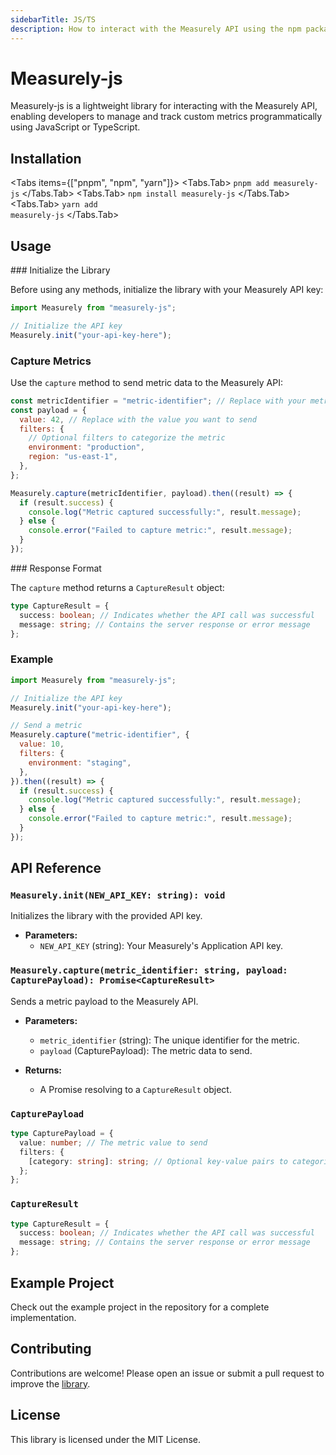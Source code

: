 ```yaml
---
sidebarTitle: JS/TS
description: How to interact with the Measurely API using the npm package.
---
```



# Measurely-js

Measurely-js is a lightweight library for interacting with the Measurely API, enabling developers to manage and track custom metrics programmatically using JavaScript or TypeScript.

## Installation

<Tabs items={["pnpm", "npm", "yarn"]}>
  <Tabs.Tab>
    <Code language="bash">pnpm add measurely-js</Code>
  </Tabs.Tab>
  <Tabs.Tab>
    <Code language="bash">npm install measurely-js</Code>
  </Tabs.Tab>
  <Tabs.Tab>
    <Code language="bash">yarn add measurely-js</Code>
  </Tabs.Tab>
</Tabs>

## Usage

<Steps>
### Initialize the Library

Before using any methods, initialize the library with your Measurely API key:

```javascript
import Measurely from "measurely-js";

// Initialize the API key
Measurely.init("your-api-key-here");
```

### Capture Metrics

Use the `capture` method to send metric data to the Measurely API:

```javascript
const metricIdentifier = "metric-identifier"; // Replace with your metric ID or metric name
const payload = {
  value: 42, // Replace with the value you want to send
  filters: {
    // Optional filters to categorize the metric
    environment: "production",
    region: "us-east-1",
  },
};

Measurely.capture(metricIdentifier, payload).then((result) => {
  if (result.success) {
    console.log("Metric captured successfully:", result.message);
  } else {
    console.error("Failed to capture metric:", result.message);
  }
});
```

</Steps>
### Response Format

The `capture` method returns a `CaptureResult` object:

```typescript
type CaptureResult = {
  success: boolean; // Indicates whether the API call was successful
  message: string; // Contains the server response or error message
};
```

### Example

```javascript
import Measurely from "measurely-js";

// Initialize the API key
Measurely.init("your-api-key-here");

// Send a metric
Measurely.capture("metric-identifier", {
  value: 10,
  filters: {
    environment: "staging",
  },
}).then((result) => {
  if (result.success) {
    console.log("Metric captured successfully:", result.message);
  } else {
    console.error("Failed to capture metric:", result.message);
  }
});
```

## API Reference

### `Measurely.init(NEW_API_KEY: string): void`

Initializes the library with the provided API key.

- **Parameters:**
  - `NEW_API_KEY` (string): Your Measurely's Application API key.

### `Measurely.capture(metric_identifier: string, payload: CapturePayload): Promise<CaptureResult>`

Sends a metric payload to the Measurely API.

- **Parameters:**

  - `metric_identifier` (string): The unique identifier for the metric.
  - `payload` (CapturePayload): The metric data to send.

- **Returns:**
  - A Promise resolving to a `CaptureResult` object.

### `CapturePayload`

```typescript
type CapturePayload = {
  value: number; // The metric value to send
  filters: {
    [category: string]: string; // Optional key-value pairs to categorize the metric
  };
};
```

### `CaptureResult`

```typescript
type CaptureResult = {
  success: boolean; // Indicates whether the API call was successful
  message: string; // Contains the server response or error message
};
```

## Example Project

Check out the example project in the repository for a complete implementation.

## Contributing

Contributions are welcome! Please open an issue or submit a pull request to improve the [library](https://github.com/measurely-dev/measurely-js.git).

## License

This library is licensed under the MIT License.
